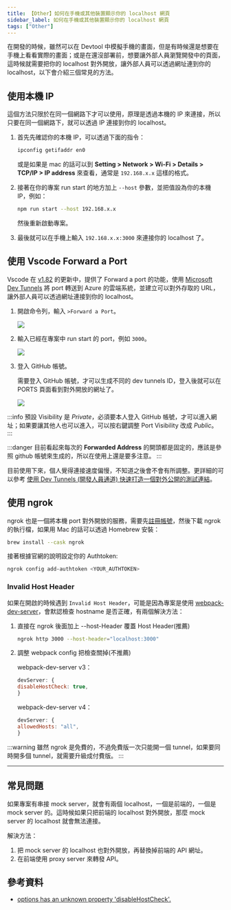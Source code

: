 ```yaml
---
title: 【Other】如何在手機或其他裝置顯示你的 localhost 網頁
sidebar_label: 如何在手機或其他裝置顯示你的 localhost 網頁
tags: ["Other"]
---
```



在開發的時候，雖然可以在 Devtool 中模擬手機的畫面，但是有時候還是想要在手機上看看實際的畫面；或是在還沒部署前，想要讓外部人員瀏覽開發中的頁面，這時候就需要把你的 localhost 對外開放，讓外部人員可以透過網址連到你的 localhost，以下會介紹三個常見的方法。

## 使用本機 IP

這個方法只限於在同一個網路下才可以使用，原理是透過本機的 IP 來連接，所以只要在同一個網路下，就可以透過 IP 連接到你的 localhost。

1. 首先先確認你的本機 IP，可以透過下面的指令：

   ```bash
   ipconfig getifaddr en0
   ```

   或是如果是 mac 的話可以到 **Setting > Network > Wi-Fi > Details > TCP/IP > IP address** 來查看，通常是 `192.168.x.x` 這樣的格式。

2. 接著在你的專案 run start 的地方加上 `--host` 參數，並把值設為你的本機 IP，例如：

   ```bash
   npm run start --host 192.168.x.x
   ```

   然後重新啟動專案。

3. 最後就可以在手機上輸入 `192.168.x.x:3000` 來連接你的 localhost 了。

## 使用 Vscode Forward a Port

Vscode 在 [v1.82](https://code.visualstudio.com/updates/v1_82#_builtin-port-forwarding) 的更新中，提供了 Forward a port 的功能，使用 [Microsoft Dev Tunnels](https://learn.microsoft.com/en-us/azure/developer/dev-tunnels/get-started?tabs=windows) 將 port 轉送到 Azure 的雲端系統，並建立可以對外存取的 URL，讓外部人員可以透過網址連接到你的 localhost。

1. 開啟命令列，輸入 `>Forward a Port`。

   <Img src={image_1} />

2. 輸入已經在專案中 run start 的 port，例如 `3000`。

   <Img src={image_2} />

3. 登入 GitHub 帳號。

   需要登入 GitHub 帳號，才可以生成不同的 dev tunnels ID，登入後就可以在 PORTS 頁面看到對外開放的網址了。

   <Img src={image_3} />

:::info
預設 Visibility 是 _Private_，必須要本人登入 GitHub 帳號，才可以進入網址；如果要讓其他人也可以進入，可以按右鍵調整 Port Visibility 改成 _Public_。
:::

:::danger
目前看起來每次的 **Forwarded Address** 的開頭都是固定的，應該是參照 github 帳號來生成的，所以在使用上還是要多注意。
:::

目前使用下來，個人覺得連接速度偏慢，不知道之後會不會有所調整。更詳細的可以參考 [使用 Dev Tunnels (開發人員通道) 快速打造一個對外公開的測試連結](https://blog.miniasp.com/post/2023/12/25/Port-forwarding-local-services-with-Dev-Tunnels)。

## 使用 ngrok

ngrok 也是一個將本機 port 對外開放的服務，需要先[註冊帳號](https://ngrok.com/)，然後下載 ngrok 的執行檔，如果用 Mac 的話可以透過 Homebrew 安裝：

```bash
brew install --cask ngrok
```

接著根據官網的說明設定你的 Authtoken:

```bash
ngrok config add-authtoken <YOUR_AUTHTOKEN>
```

### Invalid Host Header

如果在開啟的時候遇到 `Invalid Host Header`，可能是因為專案是使用 [webpack-dev-server](https://webpack.js.org/configuration/dev-server/)，會默認檢查 hostname 是否正確，有兩個解決方法：

1. 直接在 ngrok 後面加上 --host-Header 覆蓋 Host Header(推薦)

   ```bash
   ngrok http 3000 --host-header="localhost:3000"
   ```

2. 調整 webpack config 把檢查關掉(不推薦)

   webpack-dev-server v3：

   ```js
   devServer: {
   disableHostCheck: true,
   }
   ```

   webpack-dev-server v4：

   ```js
   devServer: {
   allowedHosts: "all",
   }
   ```

:::warning
雖然 ngrok 是免費的，不過免費版一次只能開一個 tunnel，如果要同時開多個 tunnel，就需要升級成付費版。
:::

---

## 常見問題

如果專案有串接 mock server，就會有兩個 localhost，一個是前端的，一個是 mock server 的。這時候如果只把前端的 localhost 對外開放，那麼 mock server 的 localhost 就會無法連接。

解決方法：

1. 把 mock server 的 localhost 也對外開放，再替換掉前端的 API 網址。
2. 在前端使用 proxy server 來轉發 API。

## 參考資料

- [options has an unknown property 'disableHostCheck'.](https://github.com/webpack/webpack-dev-server/issues/4142)
